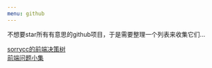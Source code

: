 ```yaml
---
menu: github
---
```


不想要star所有有意思的github项目，于是需要整理一个列表来收集它们...

[sorrycc的前端决策树](https://github.com/sorrycc/f2e-decision-tree)  
[前端问题小集](https://github.com/Advanced-Frontend/Daily-Interview-Question/blob/master/datum/summary.md)